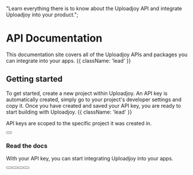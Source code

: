  "Learn everything there is to know about the Uploadjoy API and integrate Uploadjoy into your product.";

# API Documentation

This documentation site covers all of the Uploadjoy APIs and packages you can integrate into your apps. {{ className: 'lead' }}

## Getting started

To get started, create a new project within Uploadjoy. An API key is automatically created, simply go to your project's developer settings and copy it. Once you have created and saved your API key, you are ready to start building with Uploadjoy. {{ className: 'lead' }}

<Note>API keys are scoped to the specific project it was created in.</Note>

<div className="not-prose">
  <Button
    href="https://uploadjoy.com/app"
    variant="text"
    arrow="right"
    children="Get your API key"
    target="_blank"
  />
</div>

### Read the docs

With your API key, you can start integrating Uploadjoy into your apps.

<div className="not-prose mb-16 mt-6 flex gap-3">
  <Button href="/nextjs/app" arrow="right" children="Next.js" />
  <Button href="/client/setup" arrow="right" children="API Client" />
  <Button href="/api-reference/core" arrow="right" children="API Reference" />
  <Button
    href="https://github.com/Uploadjoy/uploadjoy/tree/main/examples"
    variant="outline"
    target="_blank"
    children="Explore Examples"
  />
</div>
